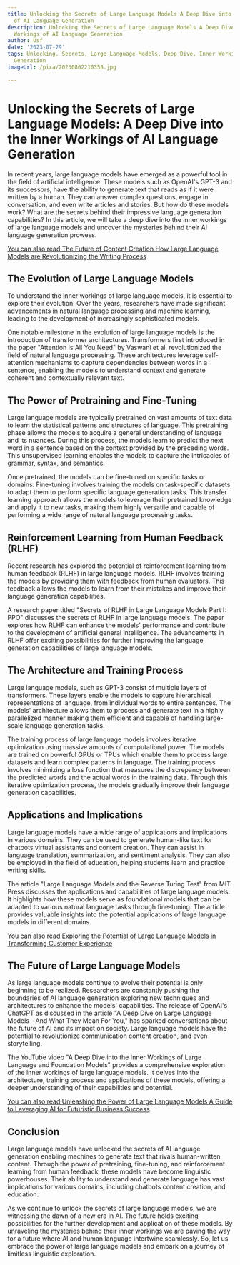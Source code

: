 ```yaml
---
title: Unlocking the Secrets of Large Language Models A Deep Dive into the Inner Workings
  of AI Language Generation
description: Unlocking the Secrets of Large Language Models A Deep Dive into the Inner
  Workings of AI Language Generation
author: Usf
date: '2023-07-29'
tags: Unlocking, Secrets, Large Language Models, Deep Dive, Inner Workings, AI, Language
  Generation
imageUrl: /pixa/20230802210358.jpg

---
```

# Unlocking the Secrets of Large Language Models:  A Deep Dive into the Inner Workings of AI Language Generation

In recent years, large  language models have  emerged as a powerful tool in the field of artificial intelligence. These models such  as OpenAI's GPT-3 and its successors, have the ability to generate text that  reads as if it were written by a  human. They can answer complex questions, engage in conversation, and even write articles and stories. But how do  these models  work? What are the secrets behind their impressive language generation capabilities?  In this article, we will take a deep dive into the inner workings  of  large language models and uncover the  mysteries behind their AI language generation prowess.

[You can also  read The Future of Content Creation  How Large Language Models are Revolutionizing the Writing Process](The%20Future%20of%20Content%20Creation%20How%20Large%20Language%20Models%20are%20Revolutionizing%20the%20Writing%20Process)


## The Evolution of Large Language Models

To understand the inner workings of large language models,  it is essential to explore their  evolution. Over the years, researchers have  made significant advancements in natural language processing and machine learning, leading to the development of increasingly  sophisticated models.

One notable milestone in the evolution of large language models is the introduction of transformer architectures. Transformers first introduced in the paper "Attention is All You Need" by Vaswani et al. revolutionized the  field of natural  language processing. These architectures leverage self-attention  mechanisms to capture dependencies between words in a sentence, enabling the models to understand context and generate coherent and contextually relevant text.

## The Power of Pretraining and Fine-Tuning

Large language models are  typically  pretrained on vast amounts of text data to learn the statistical patterns and structures of language. This pretraining phase allows the models to acquire a general understanding of language and its nuances. During  this process, the models learn to predict the next word in a sentence based on the context  provided  by the  preceding words.  This unsupervised learning enables the models  to capture the intricacies of grammar, syntax,  and semantics.

Once pretrained, the models can be fine-tuned on specific tasks or domains. Fine-tuning involves training the models on task-specific datasets to adapt  them to perform specific language generation tasks. This transfer  learning approach allows the models to leverage  their pretrained  knowledge and apply  it to new tasks, making them  highly versatile and capable of performing  a wide range of natural language  processing tasks.

## Reinforcement  Learning from Human Feedback (RLHF)

Recent research has explored the potential of reinforcement learning from human feedback (RLHF) in large language models. RLHF involves training the  models by providing them with feedback from human evaluators. This feedback allows the models to learn from their mistakes  and  improve their language generation capabilities.

A research paper  titled "Secrets of RLHF in Large Language Models Part I: PPO" discusses the secrets of RLHF in large language models. The paper explores how RLHF can enhance  the models' performance and contribute to the development of artificial general intelligence. The  advancements in  RLHF offer exciting possibilities for further improving the language generation capabilities  of large language models.

## The Architecture and Training Process

Large language models, such as GPT-3 consist of multiple layers of transformers. These layers enable the  models to capture hierarchical  representations of language, from individual words to entire sentences. The models' architecture allows them to process and generate text in a highly parallelized manner making  them efficient and capable of handling large-scale language generation tasks.

The training process of large language models involves iterative optimization using massive amounts of computational power. The models are trained on powerful GPUs  or TPUs which enable them to process large datasets and learn complex patterns in language.  The training process involves minimizing a loss function that measures the discrepancy between  the predicted words and the actual words in the  training data. Through this  iterative optimization process, the  models  gradually improve  their language generation capabilities.

## Applications and Implications

Large language models have a  wide range of applications and implications in various domains. They can be used to generate human-like text for chatbots virtual assistants and content creation. They can assist in language translation, summarization, and sentiment analysis. They can also be employed in the field  of education, helping students learn and practice writing skills.

The article "Large Language Models and the Reverse Turing Test" from MIT Press discusses  the applications and capabilities of large language models. It highlights how these  models serve as  foundational models that can be adapted to various natural language tasks  through fine-tuning. The article provides  valuable insights into the potential applications of large language models in different domains.

[You can also read  Exploring the Potential of Large Language  Models in  Transforming Customer Experience](Exploring%20the%20Potential%20of%20Large%20Language%20Models%20in%20Transforming%20Customer%20Experience)


## The Future of Large Language Models

As large  language models  continue to evolve their potential  is only beginning to be realized. Researchers are constantly pushing the boundaries of AI language generation exploring  new techniques and architectures  to enhance the models' capabilities. The release of OpenAI's ChatGPT as discussed in  the article "A Deep Dive on Large Language Models—And What They  Mean For You," has sparked conversations  about the future of AI and its impact on society.  Large language models have the  potential to revolutionize communication content creation, and even storytelling.

The  YouTube video "A Deep Dive into the Inner  Workings of Large Language  and Foundation Models" provides a comprehensive exploration of the inner  workings of large language models. It delves into the architecture, training process and applications  of these  models, offering  a deeper understanding of their capabilities and potential.

[You can also read Unleashing the Power of Large  Language Models A Guide to Leveraging AI for Futuristic Business Success](Unleashing%20the%20Power%20of%20Large%20Language%20Models%20A%20Guide%20to%20Leveraging%20AI%20for%20Futuristic%20Business%20Success)


## Conclusion

Large language models have unlocked the secrets of AI language  generation enabling  machines to generate text that rivals human-written content. Through the power of pretraining, fine-tuning, and reinforcement learning from human  feedback, these models have become linguistic powerhouses. Their  ability to understand and generate language has vast implications for various domains, including chatbots content creation,  and education.

As we continue to unlock the secrets of large language  models, we  are witnessing the  dawn of  a new  era in AI.  The  future holds exciting possibilities for the further development and application of these models. By unraveling the mysteries  behind their inner workings we  are paving the  way for a future where AI and  human  language intertwine  seamlessly. So, let us embrace the power of large language models and embark on a journey of limitless linguistic exploration.
